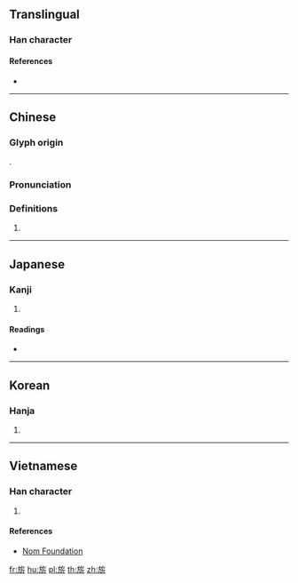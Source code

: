 {{character info/new}}
{{also|旗}}
==Translingual==

===Han character===
{{Han char|rn=70|rad=方|as=06|sn=10|four=08221|canj=YSOHL|ids=⿸⿰方𠂉斤}}

====References====
* {{Han ref|kx=0482.150|dkj=13638|dj=0844.080|hdz=32178.010|uh=65C2|ud=26050|bh=D1D2|bd=53714}}

----

==Chinese==
{{zh-forms}}

===Glyph origin===
{{Han etym}}
{{Han compound|㫃|斤|c1=s|c2=p|ls=psc}}.

===Pronunciation===
{{zh-pron
|m=qí
|c=kei4
|mc=y
|oc=y
|cat=
}}

===Definitions===
{{zh-hanzi}}

# {{zh-alt-form|旗|[[flag]]}}



----

==Japanese==

===Kanji===
{{ja-kanji|grade=|rs=方06}}

# {{defn|lang=ja|sort=方06}}

====Readings====
* {{ja-readings|on=[[き]] (ki), [[げ]] (ge)|kun=[[はた]] (hata)}}

----

==Korean==

===Hanja===
{{ko-hanja|hangeul=기|eumhun=|rv=gi|mr=ki|y=ki}}

# {{defn|lang=ko|sort=方06}}

----

==Vietnamese==

===Han character===
{{vi-readings|rs=方06|hanviet=[[cờ]], [[kì]]}}

# {{defn|lang=vi|sort=方06}}

====References====
* [http://nomfoundation.org/common/nom_details.php?codepoint=65c2 Nom Foundation]

[[fr:旂]]
[[hu:旂]]
[[pl:旂]]
[[th:旂]]
[[zh:旂]]